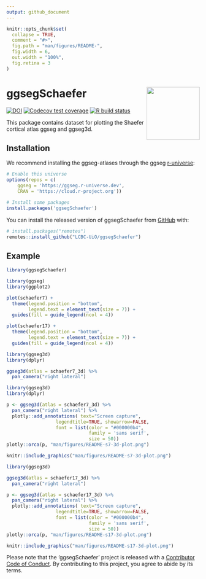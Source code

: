 ```yaml
---
output: github_document
---
```


<!-- README.md is generated from README.Rmd. Please edit that file -->

```r
knitr::opts_chunk$set(
  collapse = TRUE,
  comment = "#>",
  fig.path = "man/figures/README-",
  fig.width = 6,
  out.width = "100%",
  fig.retina = 3
)
```

# ggsegSchaefer <img src='man/figures/logo.png' align="right" height="138.5" />

<!-- badges: start -->
[![DOI](https://zenodo.org/badge/250276444.svg)](https://zenodo.org/badge/latestdoi/250276444)
[![Codecov test coverage](https://codecov.io/gh/LCBC-UiO/ggsegSchaefer/branch/master/graph/badge.svg)](https://codecov.io/gh/LCBC-UiO/ggsegSchaefer?branch=master)
[![R build status](https://github.com/LCBC-UiO/ggsegSchaefer/workflows/R-CMD-check/badge.svg)](https://github.com/LCBC-UiO/ggsegSchaefer/actions)
<!-- badges: end -->

This package contains dataset for plotting the Shaefer cortical atlas ggseg and ggseg3d. 

## Installation

We recommend installing the ggseg-atlases through the ggseg [r-universe](https://ggseg.r-universe.dev/ui#builds):

```r
# Enable this universe
options(repos = c(
    ggseg = 'https://ggseg.r-universe.dev',
    CRAN = 'https://cloud.r-project.org'))

# Install some packages
install.packages('ggsegSchaefer')
```

You can install the released version of ggsegSchaefer from [GitHub](https://github.com/) with:

``` r
# install.packages("remotes")
remotes::install_github("LCBC-UiO/ggsegSchaefer")
```

## Example

```r
library(ggsegSchaefer)
```

```r
library(ggseg)
library(ggplot2)

plot(schaefer7) +
  theme(legend.position = "bottom",
        legend.text = element_text(size = 7)) +
  guides(fill = guide_legend(ncol = 4))

plot(schaefer17) +
  theme(legend.position = "bottom",
        legend.text = element_text(size = 7)) +
  guides(fill = guide_legend(ncol = 4))

```

```r
library(ggseg3d)
library(dplyr)

ggseg3d(atlas = schaefer7_3d) %>% 
  pan_camera("right lateral")
```

```r
library(ggseg3d)
library(dplyr)

p <- ggseg3d(atlas = schaefer7_3d) %>%
  pan_camera("right lateral") %>%
  plotly::add_annotations( text="Screen capture",
                  legendtitle=TRUE, showarrow=FALSE,
                  font = list(color = "#000000b4",
                              family = 'sans serif',
                              size = 50))
plotly::orca(p, "man/figures/README-s7-3d-plot.png")
```

```r
knitr::include_graphics("man/figures/README-s7-3d-plot.png")
```


```r
library(ggseg3d)

ggseg3d(atlas = schaefer17_3d) %>% 
  pan_camera("right lateral")
```

```r
p <- ggseg3d(atlas = schaefer17_3d) %>%
  pan_camera("right lateral") %>%
  plotly::add_annotations( text="Screen capture",
                  legendtitle=TRUE, showarrow=FALSE,
                  font = list(color = "#000000b4",
                              family = 'sans serif',
                              size = 50))
plotly::orca(p, "man/figures/README-s17-3d-plot.png")
```

```r
knitr::include_graphics("man/figures/README-s17-3d-plot.png")
```

Please note that the 'ggsegSchaefer' project is released with a
[Contributor Code of Conduct](CODE_OF_CONDUCT.md).
By contributing to this project, you agree to abide by its terms.
